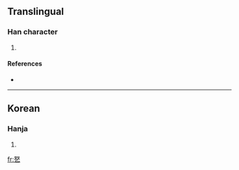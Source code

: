 ==Translingual==

===Han character===
{{Han char|rn=5|rad=乙|as=05|sn=6|four=|canj=女水弓 (VEN)}}

# {{defn|Han|sort=乙05}}

====References====
* {{Han ref|kx=0084.141|dkj=|dj=|hdz=|uh=3410|ud=13328|bh=|bd=}}

----

==Korean==

===Hanja===
{{ko-hanja|hangeul=놀|rv=nol|mr=nol|y=nol}}

# {{defn|Korean|sort=乙05}}

[[fr:㐐]]